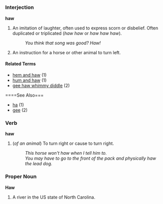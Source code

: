 =={{en}}==

===Interjection===
'''haw'''

# An imitation of laughter, often used to express scorn or disbelief.  Often duplicated or triplicated (''haw haw'' or ''haw haw haw'').
#: ''You think that song was good?  Haw!''
# An instruction for a horse or other animal to turn left.

====Related Terms====
*[[hem and haw]] (1)
*[[hum and haw]] (1)
*[[gee haw whimmy diddle]] (2)

====See Also===
*[[ha]] (1)
*[[gee]] (2)

===Verb===
'''haw'''

# (''of an animal'') To turn right or cause to turn right.
#: ''This horse won't haw when I tell him to.''
#: ''You may have to go to the front of the pack and physically haw the lead dog.''

===Proper Noun===
'''Haw'''

# A river in the US state of North Carolina.
